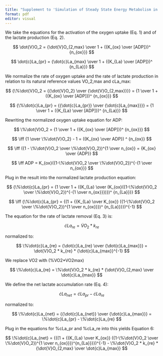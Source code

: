 ```yaml
---
title: "Supplement to 'Simulation of Steady State Energy Metabolism in Cyling and Running'"
format: pdf
editor: visual
---
```


We take the equations for the activation of the oxygen uptake (Eq. 1) and of the lactate production (Eq. 2).

$$
\dot{V}O_2 = {\dot{V}O_{2,max} \over 1 + ({K_{ox} \over [ADP]})^ {n_{ox}}}
$$

$$
\dot{c}La_{pr} = {\dot{c}La_{max} \over 1 + ({K_{La} \over [ADP]})^ {n_{La}}}
$$

We normalize the rate of oxygen uptake and the rate of lactate production in relation to its natural reference values VO_2,max and cLa_max:

$$
{\%\dot{V}O_2 = {{\dot{V}O_2} \over {\dot{V}O_{2,max}}}} = {1 \over 1 + ({K_{ox} \over [ADP]})^ {n_{ox}}}
$$

$$
{\%\dot{c}La_{pr} = {{\dot{c}La_{pr}} \over {\dot{c}La_{max}}}}  = {1 \over 1 + ({K_{La} \over [ADP]})^ {n_{La}}}
$$

Rewriting the normalized oxygen uptake equation for ADP:

$$
\%\dot{V}O_2 = {1 \over 1 + ({K_{ox} \over [ADP]})^ {n_{ox}}}
$$

$$
\iff {1 \over \%\dot{V}O_2} - 1 = ({K_{ox} \over ADP}) ^ {n_{ox}}
$$

$$
\iff ({1 - \%\dot{V}O_2 \over \%\dot{V}O_2})^{1 \over n_{ox}} = {K_{ox} \over {ADP}}
$$

$$
\iff ADP = K_{ox}({1-\%\dot{V}O_2 \over \%\dot{V}O_2})^{-{1 \over n_{ox}}}
$$

Plug in the result into the normalized lactate production equation:

$$
{\%\dot{c}La_{pr} = {1 \over 1 + ({K_{La} \over (K_{ox}({1-\%\dot{V}O_2 \over \%\dot{V}O_2})^{-{1 \over n_{ox}}})})^ {n_{La}}}}
$$

$$
\iff {\%\dot{c}La_{pr} = {(1 + {{K_{La} \over K_{ox}} ({1-\%\dot{V}O_2 \over \%\dot{V}O_2})^{1 \over n_{ox}}})^ {n_{La}}}})^{-1}
$$

The equation for the rate of lactate removal (Eq. 3) is:

$$
\dot{c}La_{re} = \dot{V}O_2 * k_{re} 
$$

normalized to:

$$
\%\dot{c}La_{re} = {\dot{c}La_{re} \over {\dot{c}La_{max}}} = \dot{V}O_2 * k_{re} * {\dot{c}La_{max}}^{-1}
$$

We replace VO2 with (%VO2\*VO2max)

$$
\%\dot{c}La_{re} =  \%\dot{V}O_2 * k_{re} * {\dot{V}O_{2,max} \over \dot{c}La_{max}}
$$

We define the net lactate accumulation rate (Eq. 4):

$$
\dot{c}La_{net} = \dot{c}La_{pr} - \dot{c}La_{re} 
$$

normalized to:

$$
\%\dot{c}La_{net} = {{\dot{c}La_{net}} \over {\dot{c}La_{max}}} = \%\dot{c}La_{pr} - \%\dot{c}La_{re} 
$$

Plug in the equations for %cLa_pr and %cLa_re into this yields Equation 6:

$$
\%\dot{c}La_{net} = {{(1 + {{K_{La} \over K_{ox}} ({1-\%\dot{V}O_2 \over \%\dot{V}O_2})^{1 \over n_{ox}}})^{n_{La}}}})^{-1} - \%\dot{V}O_2 * k_{re} * {\dot{V}O_{2,max} \over \dot{c}La_{max}}
$$
